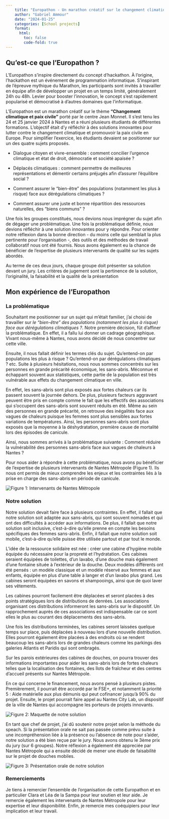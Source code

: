 ```yaml
---
    title: "Europathon - Un marathon créatif sur le changement climatique et la paix civile"
    author: "Gabriel Ammour" 
    date: "2024-01-25"
    categories: [School projects]
    format: 
      html: 
        toc: false
        code-fold: true
---
```


## Qu'est-ce que l'Europathon ?

L'Europathon s'inspire directement du concept d'hackathon. À l'origine, l'hackathon est un événement de programmation informatique. S'inspirant de l'épreuve mythique du Marathon, les participants sont invités à travailler en équipe afin de développer un projet en un temps limité, généralement 24h ou 48h. Levier pour booster l'innovation, le concept s'est rapidement popularisé et démocratisé à d'autres domaines que l'informatique.

L'Europathon est un marathon créatif sur le thème **"Changement climatique et paix civile"** porté par le centre Jean Monnet. Il s'est tenu les 24 et 25 janvier 2024 à Nantes et a réuni plusieurs étudiants de différentes formations. L'objectif était d'y réfléchir à des solutions innovantes pour lutter contre le changement climatique et promouvoir la paix civile en Europe. Pour simplifier l'exercice, les étudiants devaient se positionner sur un des quatre sujets proposés.

-   Dialogue citoyen et vivre-ensemble : comment concilier l’urgence climatique et état de droit, démocratie et société apaisée ?

-   Déplacés climatiques : comment permettre de meilleures représentations et démentir certains préjugés afin d’assurer l’équilibre social ?

-   Comment assurer le “bien-être” des populations (notamment les plus à risque) face aux dérégulations climatiques ?

-   Comment assurer une juste et bonne répartition des ressources naturelles, des “biens communs” ?

Une fois les groupes constitués, nous devions nous imprégner du sujet afin de dégager une problématique. Une fois la problématique définie, nous devions réfléchir à une solution innovantes pour y répondre. Pour orienter notre réflexion dans la bonne direction - du moins celle qui semblait la plus pertinente pour l'organisation -, des outils et des méthodes de travail collaboratif nous ont été fournis. Nous avons également eu la chance de bénéficier de l'expertise de plusieurs intervenants de qualité sur les sujets abordés.

Au terme de ces deux jours, chaque groupe doit présenter sa solution devant un jury. Les critères de jugement sont la pertinence de la solution, l'originalité, la faisabilité et la qualité de la présentation

## Mon expérience de l'Europathon

### La problématique

Souhaitant me positionner sur un sujet qui m'était familier, j'ai choisi de travailler sur *le “bien-être” des populations (notamment les plus à risque) face aux dérégulations climatiques ?*. Notre première décision, fût d'affiner la problématique. En effet, il a fallu lui donner un cadrage géographique. Vivant nous-même à Nantes, nous avons décidé de nous concentrer sur cette ville.

Ensuite, il nous fallait définir les termes clés du sujet. Qu'entend-on par populations les plus à risque ? Qu'entend-on par dérégulations climatiques ? etc. Suite à plusieurs hésitations, nous nous sommes concentrés sur les personnes en grande précarité économique, les sans-abris. Méconnue et échappant souvent aux statistiques, cette partie de la population est très vulnérable aux effets du changement climatique en ville.

En effet, les sans-abris sont plus exposés aux fortes chaleurs car ils passent souvent la journée dehors. De plus, plusieurs facteurs aggravant peuvent être pris en compte comme le fait que les effectifs des associations qui s'occupent des sans-abris sont souvent réduits en été. Même au sein des personnes en grande précarité, on retrouve des inégalités face aux vagues de chaleurs puisque les femmes sont plus sensibles aux fortes variations de températures. Ainsi, les personnes sans-abris sont plus exposés que la moyenne à la déshydratation, première cause de mortalité lors des épisodes de canicule.

Ainsi, nous sommes arrivés à la problématique suivante : Comment réduire la vulnérabilité des personnes sans-abris face aux vagues de chaleurs à Nantes ?

Pour nous aider à répondre à cette problématique, nous avons pu bénéficier de l'expertise de plusieurs intervenants de Nantes Métropole (Figure 1). Ils nous ont permis de mieux comprendre les enjeux et les contraintes liés à la prise en charge des sans-abris en période de canicule.

![](photos/brainstorm.jpg "Figure 1: Intervenants de Nantes Métropole")

### Notre solution

Notre solution devait faire face à plusieurs contraintes. En effet, il fallait que notre solution soit adaptée aux sans-abris, qui sont souvent nomades et qui ont des difficultés à accéder aux informations. De plus, il fallait que notre solution soit inclusive, c'est-à-dire qu'elle prenne en compte les besoins spécifiques des femmes sans-abris. Enfin, il fallait que notre solution soit mobile, c'est-à-dire qu'elle puisse être utilisée partout et par tout le monde.

L’idée de la ressource solidaire est née : créer une cabine d’hygiène mobile équipée du nécessaire pour la propreté et l’hydratation. Ces cabines seraient équipées de toilettes, d’un lavabo, d’une douche mais également d’une fontaine située à l’extérieur de la douche. Deux modèles différents ont été pensés : un modèle classique et un modèle réservé aux femmes et aux enfants, équipée en plus d’une table à langer et d’un lavabo plus grand. Les cabines seront équipées en savons et shampooings, ainsi que de quoi laver ses vêtements.

Les cabines pourront facilement être déplacées et seront placées à des points stratégiques lors de distributions de denrées. Les associations organisant ces distributions informeront les sans-abris sur le dispositif. Un rapprochement auprès de ces associations est indispensable car ce sont elles le plus au courant des déplacements des sans-abris.

Une fois les distributions terminées, les cabines seront laissées quelque temps sur place, puis déplacées à nouveau lors d’une nouvelle distribution. Elles pourront également être placées à des endroits où se rendent beaucoup les sans-abris lors de grandes chaleurs comme les parkings des galeries Atlantis et Paridis qui sont ombragés.

Sur les parois extérieures des cabines de douches, on pourra trouver des informations importantes pour aider les sans-abris lors de fortes chaleurs telles que la localisation des fontaines, des îlots de fraîcheur et des centres d’accueil présents sur Nantes Métropole.

En ce qui concerne le financement, nous avons pensé à plusieurs pistes. Premièrement, il pourrait être accordé par le FSE+, et notamment la priorité 5 : Aide matérielle aux plus démunis qui peut cofinancer jusqu’à 90% du projet. Ensuite, le projet pourrait faire appel au Nantes City Lab, un dispositif de la ville de Nantes qui accompagne les porteurs de projets innovants.

![](photos/maquette.JPG "Figure 2: Maquette de notre solution")

En tant que chef de projet, j'ai dû soutenir notre projet selon la méthode du speach. Si la présentation orale ne sait pas passée comme prévu suite à une incompréhension liée à la présence ou l'absence de note pour s'aider, notre solution a été bien reçue par le jury. Nous avons obtenu le 3ème prix du jury (sur 6 groupes). Notre réflexion a également été appreciée par Nantes Métropole qui a ensuite décidé de mener une étude de faisabilité sur le projet de douches mobiles.

![](photos/speach.JPG "Figure 3: Présentation orale de notre solution")

### Remerciements

Je tiens à remercier l'ensemble de l'organisation de cette Europathon et en particulier Clara et Léa de la Sampa pour leur soutien et leur aide. Je remercie également les intervenants de Nantes Métropole pour leur expertise et leur disponibilité. Enfin, je remercie mes coéquipiers pour leur implication et leur travail.
